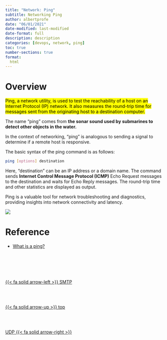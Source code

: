 ```yaml
---
title: "Network: Ping"
subtitle: Networking Ping
author: albertprofe
date: "06/01/2021"
date-modified: last-modified
date-format: full
description: description
categories: [devops, network, ping]
toc: true
number-sections: true
format:
  html
---
```


# Overview



<mark>Ping, a network utility, is used to test the reachability of a host on an Internet Protocol (IP) network. It also measures the round-trip time for messages sent from the originating host to a destination computer. </mark>

The name "ping" comes from **the sonar sound used by submarines to detect other objects in the water.** 

In the context of networking, "ping" is analogous to sending a signal to determine if a remote host is responsive.

The basic syntax of the ping command is as follows:

```bash
ping [options] destination
```

Here, "destination" can be an IP address or a domain name. The command sends **Internet Control Message Protocol (ICMP)** Echo Request messages to the destination and waits for Echo Reply messages. The round-trip time and other statistics are displayed as output.

Ping is a valuable tool for network troubleshooting and diagnostics, providing insights into network connectivity and latency.

![](/images/devops/ping-test.png)


# Reference

- [What is a ping?](https://www.techtarget.com/searchnetworking/definition/ping){.external}


<!--- navLinks -->
<br><br>
<div class=row>
<br>
<div class='column left previous'>
<br>
[{{< fa solid arrow-left >}} SMTP](/devops/devops-network-smtp.qmd)
<br>
</div>
<br>
<div class='column center'>
<br>
[{{< fa solid arrow-up >}} top](#top)
<br>
</div>
<br>
<div class='column right next'>
<br>
[UDP {{< fa solid arrow-right >}}](/devops/devops-network-udp.qmd)
<br>
</div>
<br>
</div>
